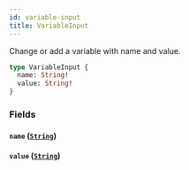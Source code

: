 ```yaml
---
id: variable-input
title: VariableInput
---
```


Change or add a variable with name and value.

```graphql
type VariableInput {
  name: String!
  value: String!
}
```

### Fields

#### `name` ([`String`](/docs/apis-clients/tasklist-api/scalars/string))

#### `value` ([`String`](/docs/apis-clients/tasklist-api/scalars/string))
